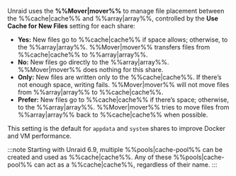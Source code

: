 Unraid uses the **%%Mover|mover%%** to manage file placement between the %%cache|cache%% and %%array|array%%, controlled by the **Use Cache for New Files** setting for each share:

- **Yes:** New files go to %%cache|cache%% if space allows; otherwise, to the %%array|array%%. %%Mover|mover%% transfers files from %%cache|cache%% to %%array|array%%.
- **No:** New files go directly to the %%array|array%%. %%Mover|mover%% does nothing for this share.
- **Only:** New files are written only to the %%cache|cache%%. If there’s not enough space, writing fails. %%Mover|mover%% will not move files from %%array|array%% to %%cache|cache%%.
- **Prefer:** New files go to %%cache|cache%% if there’s space; otherwise, to the %%array|array%%. %%Mover|mover%% tries to move files from %%array|array%% back to %%cache|cache%% when possible.

This setting is the default for `appdata` and `system` shares to improve Docker and VM performance.

:::note
Starting with Unraid 6.9, multiple %%pools|cache-pool%% can be created and used as %%cache|cache%%. Any of these %%pools|cache-pool%% can act as a %%cache|cache%%, regardless of their name.
:::
